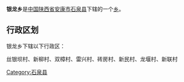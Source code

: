 {{中国乡级行政区
|行政区全称 = 银龙乡
|景观照片文件名 = 
|景观照片描述 = 
|汉语拼音 =
|其他语言 = 
|其他语言名称 = 
|位置图文件名 = 
|位置图描述 = 
|自定义图片=
|上级行政区 = [[陕西省|陕西省]][[安康市|安康市]][[石泉县|石泉县]]
|行政区类别 = [[乡级行政区|乡]]
|行政区划代码 = 
|行政区划 = 
|村委会 = 
|居委会 = 
|建置时间 = 
|领导职位 = 
|领导名称 = 
|政府驻地 = 
|毗邻 = 
|地理坐标 = 
|总面积 = 
|总人口 = 
|户籍人口 = 
|户籍人口年份 = 
|常住人口 = 
|常住人口年份 = 
|人口密度 = 
|GDP = 
|邮政编码 = 
|电话区号 = 
|官方网站 = 
|网站名称 = 
}}
'''银龙乡'''是[[中华人民共和国|中国]][[陕西省|陕西省]][[安康市|安康市]][[石泉县|石泉县]]下辖的一个[[乡级行政区|乡]]。

== 行政区划 ==
银龙乡下辖以下行政区：

丝银坝村、新柳村、双樟村、雷兴村、砖房村、新民村、龙堰村、新联村

{{陕西小作品}}
{{石泉县行政区划}}

[[Category:石泉县|Category:石泉县]]